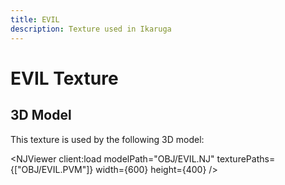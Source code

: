 ```yaml
---
title: EVIL
description: Texture used in Ikaruga
---
```



# EVIL Texture

<PVMViewer
  client:load
  filePath="OBJ/EVIL.PVM"
/>


## 3D Model

This texture is used by the following 3D model:

<NJViewer 
  client:load
  modelPath="OBJ/EVIL.NJ" 
  texturePaths={["OBJ/EVIL.PVM"]}
  width={600}
  height={400}
/>

